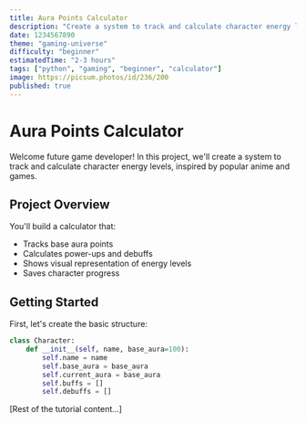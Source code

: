 ```yaml
---
title: Aura Points Calculator
description: "Create a system to track and calculate character energy levels"
date: 1234567890
theme: "gaming-universe"
difficulty: "beginner"
estimatedTime: "2-3 hours"
tags: ["python", "gaming", "beginner", "calculator"]
image: https://picsum.photos/id/236/200
published: true
---
```


# Aura Points Calculator

Welcome future game developer! In this project, we'll create a system to track and calculate character energy levels, inspired by popular anime and games.

## Project Overview

You'll build a calculator that:
- Tracks base aura points
- Calculates power-ups and debuffs
- Shows visual representation of energy levels
- Saves character progress

## Getting Started

First, let's create the basic structure:

```python
class Character:
    def __init__(self, name, base_aura=100):
        self.name = name
        self.base_aura = base_aura
        self.current_aura = base_aura
        self.buffs = []
        self.debuffs = []
```

[Rest of the tutorial content...]